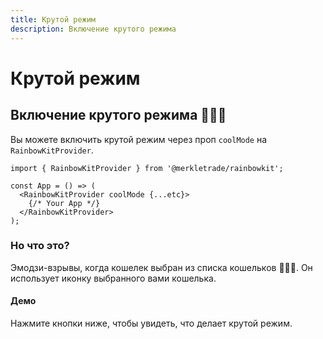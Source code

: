 ```yaml
---
title: Крутой режим
description: Включение крутого режима
---
```


# Крутой режим

## Включение крутого режима 🌈🌈🌈

Вы можете включить крутой режим через проп `coolMode` на `RainbowKitProvider`.

```tsx
import { RainbowKitProvider } from '@merkletrade/rainbowkit';

const App = () => (
  <RainbowKitProvider coolMode {...etc}>
    {/* Your App */}
  </RainbowKitProvider>
);
```

### Но что это?

Эмодзи-взрывы, когда кошелек выбран из списка кошельков 🌈🌈🌈. Он использует иконку выбранного вами кошелька.

#### Демо

Нажмите кнопки ниже, чтобы увидеть, что делает крутой режим.

<CoolMode />

